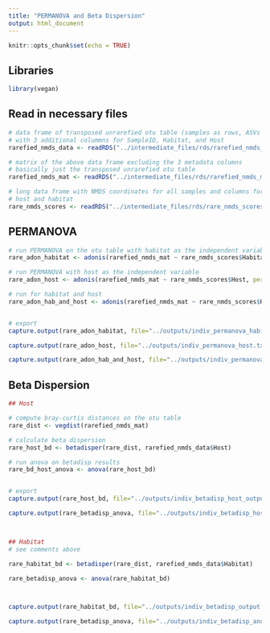 ```yaml
---
title: "PERMANOVA and Beta Dispersion"
output: html_document
---
```


```r
knitr::opts_chunk$set(echo = TRUE)
```

## Libraries

```r

library(vegan)

```


## Read in necessary files

```r

# data frame of transposed unrarefied otu table (samples as rows, ASVs as columns)
# with 3 additional colummns for SampleID, Habitat, and Host
rarefied_nmds_data <- readRDS("../intermediate_files/rds/rarefied_nmds_data.rds")

# matrix of the above data frame excluding the 3 metadata columns
# basically just the transposed unrarefied otu table
rarefied_nmds_mat <- readRDS("../intermediate_files/rds/rarefied_nmds_mat.rds")

# long data frame with NMDS coordinates for all samples and columns for
# host and habitat
rare_nmds_scores <- readRDS("../intermediate_files/rds/rare_nmds_scores.rds")

```

## PERMANOVA

```r

# run PERMANOVA on the otu table with habitat as the independent variable
rare_adon_habitat <- adonis(rarefied_nmds_mat ~ rare_nmds_scores$Habitat, permutations = 9999, method = "bray")

# run PERMANOVA with host as the independent variable
rare_adon_host <- adonis(rarefied_nmds_mat ~ rare_nmds_scores$Host, permutations = 9999, method = "bray")

# run for habitat and host
rare_adon_hab_and_host <- adonis(rarefied_nmds_mat ~ rare_nmds_scores$Habitat + rare_nmds_scores$Host, permutations = 9999, method = "bray")


# export
capture.output(rare_adon_habitat, file="../outputs/indiv_permanova_habitat.txt")

capture.output(rare_adon_host, file="../outputs/indiv_permanova_host.txt")

capture.output(rare_adon_hab_and_host, file="../outputs/indiv_permanova_habitat_and_host.txt")

```



## Beta Dispersion

```r

## Host

# compute bray-curtis distances on the otu table
rare_dist <- vegdist(rarefied_nmds_mat)

# calculate beta dispersion 
rare_host_bd <- betadisper(rare_dist, rarefied_nmds_data$Host)

# run anova on betadisp results
rare_bd_host_anova <- anova(rare_host_bd)


# export
capture.output(rare_host_bd, file="../outputs/indiv_betadisp_host_output.txt")

capture.output(rare_betadisp_anova, file="../outputs/indiv_betadisp_host_anova.txt")



## Habitat
# see comments above

rare_habitat_bd <- betadisper(rare_dist, rarefied_nmds_data$Habitat)

rare_betadisp_anova <- anova(rare_habitat_bd)



capture.output(rare_habitat_bd, file="../outputs/indiv_betadisp_output.txt")

capture.output(rare_betadisp_anova, file="../outputs/indiv_betadisp_anova.txt")

```

